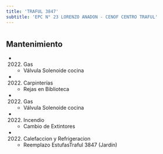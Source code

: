 ```yaml
---
title: 'TRAFUL 3847'
subtitle: 'EPC N° 23 LORENZO ANADON - CENOF CENTRO TRAFUL'
---
```


#


## Mantenimiento

*  (2022) Gas 
    + Válvula Solenoide cocina

*  (2022) Carpinterías 
    + Rejas en Biblioteca

*  (2022) Gas 
    + Válvula Solenoide cocina

*  (2022) Incendio 
    + Cambio de Extintores

*  (2022) Calefaccion y Refrigeracion 
    + Reemplazo EstufasTraful 3847 (Jardín)



